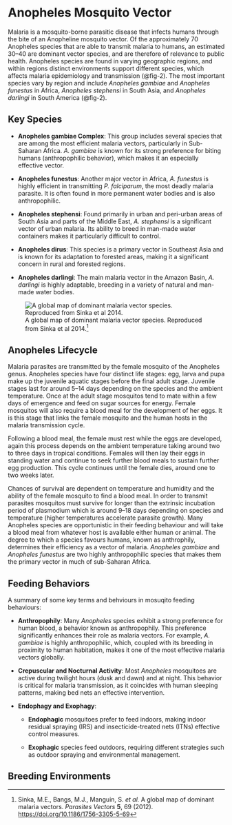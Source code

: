 # Anopheles Mosquito Vector

Malaria is a mosquito-borne parasitic disease that infects humans through the bite of an Anopheline mosquito vector. Of the approximately 70 Anopheles species that are able to transmit malaria to humans, an estimated 30--40 are dominant vector species, and are therefore of relevance to public health. Anopheles species are found in varying geographic regions, and within regions distinct environments support different species, which affects malaria epidemiology and transmission (@fig-2). The most important species vary by region and include *Anopheles gambiae* and *Anopheles funestus* in Africa, *Anopheles stephensi* in South Asia, and *Anopheles darlingi* in South America (@fig-2).

## Key Species

-   **Anopheles gambiae Complex**: This group includes several species that are among the most efficient malaria vectors, particularly in Sub-Saharan Africa. *A. gambiae* is known for its strong preference for biting humans (anthropophilic behavior), which makes it an especially effective vector.

-   **Anopheles funestus**: Another major vector in Africa, *A. funestus* is highly efficient in transmitting *P. falciparum*, the most deadly malaria parasite. It is often found in more permanent water bodies and is also anthropophilic.

-   **Anopheles stephensi**: Found primarily in urban and peri-urban areas of South Asia and parts of the Middle East, *A. stephensi* is a significant vector of urban malaria. Its ability to breed in man-made water containers makes it particularly difficult to control.

-   **Anopheles dirus**: This species is a primary vector in Southeast Asia and is known for its adaptation to forested areas, making it a significant concern in rural and forested regions.

-   **Anopheles darlingi**: The main malaria vector in the Amazon Basin, *A. darlingi* is highly adaptable, breeding in a variety of natural and man-made water bodies.

![A global map of dominant malaria vector species. Reproduced from Sinka et al 2014.[^topic2b-lifecycle-1]](figures/anopheles-spp-dist.png){#fig-2}

[^topic2b-lifecycle-1]: Sinka, M.E., Bangs, M.J., Manguin, S. *et al.* A global map of dominant malaria vectors. *Parasites Vectors* **5**, 69 (2012). <https://doi.org/10.1186/1756-3305-5-69>

[^topic2b-lifecycle-2]: Sinka, M.E., Bangs, M.J., Manguin, S. *et al.* A global map of dominant malaria vectors. *Parasites Vectors* **5**, 69 (2012). <https://doi.org/10.1186/1756-3305-5-69>

## Anopheles Lifecycle

Malaria parasites are transmitted by the female mosquito of the Anopheles genus. Anopheles species have four distinct life stages: egg, larva and pupa make up the juvenile aquatic stages before the final adult stage. Juvenile stages last for around 5--14 days depending on the species and the ambient temperature. Once at the adult stage mosquitos tend to mate within a few days of emergence and feed on sugar sources for energy. Female mosquitos will also require a blood meal for the development of her eggs. It is this stage that links the female mosquito and the human hosts in the malaria transmission cycle.

Following a blood meal, the female must rest while the eggs are developed, again this process depends on the ambient temperature taking around two to three days in tropical conditions. Females will then lay their eggs in standing water and continue to seek further blood meals to sustain further egg production. This cycle continues until the female dies, around one to two weeks later.

Chances of survival are dependent on temperature and humidity and the ability of the female mosquito to find a blood meal. In order to transmit parasites mosquitos must survive for longer than the extrinsic incubation period of plasmodium which is around 9--18 days depending on species and temperature (higher temperatures accelerate parasite growth). Many Anopheles species are opportunistic in their feeding behaviour and will take a blood meal from whatever host is available either human or animal. The degree to which a species favours humans, known as anthrophily, determines their efficiency as a vector of malaria. *Anopheles gambiae* and *Anopheles funestus* are two highly anthropophilic species that makes them the primary vector in much of sub-Saharan Africa.

## Feeding Behaviors

A summary of some key terms and behviours in mosuqito feeding behaviours:

-   **Anthropophily**: Many *Anopheles* species exhibit a strong preference for human blood, a behavior known as anthropophily. This preference significantly enhances their role as malaria vectors. For example, *A. gambiae* is highly anthropophilic, which, coupled with its breeding in proximity to human habitation, makes it one of the most effective malaria vectors globally.

-   **Crepuscular and Nocturnal Activity**: Most *Anopheles* mosquitoes are active during twilight hours (dusk and dawn) and at night. This behavior is critical for malaria transmission, as it coincides with human sleeping patterns, making bed nets an effective intervention.

-   **Endophagy and Exophagy**:

    -   **Endophagic** mosquitoes prefer to feed indoors, making indoor residual spraying (IRS) and insecticide-treated nets (ITNs) effective control measures.

    -   **Exophagic** species feed outdoors, requiring different strategies such as outdoor spraying and environmental management.

## Breeding Environments
